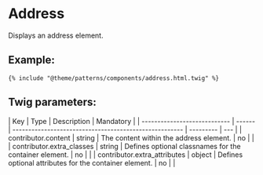 # Address

Displays an address element.

## Example:

```
{% include "@theme/patterns/components/address.html.twig" %}
```

## Twig parameters:

| Key                          | Type   | Description                                            | Mandatory |
| ---------------------------- | ------ | ------------------------------------------------------ | --------- | --- |
| contributor.content          | string | The content within the address element.                | no        |     |
| contributor.extra_classes    | string | Defines optional classnames for the container element. | no        |     |
| contributor.extra_attributes | object | Defines optional attributes for the container element. | no        |     |
